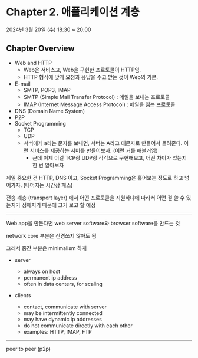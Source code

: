 
# Chapter 2. 애플리케이션 계층

<Callout>2024년 3월 20일 (수) 18:30 ~ 20:00</Callout>

## Chapter Overview

- Web and HTTP
  - Web은 서비스고, Web을 구현한 프로토콜이 HTTP임.
  - HTTP 형식에 맞게 요청과 응답을 주고 받는 것이 Web의 기본.
- E-mail
  - SMTP, POP3, IMAP
  - SMTP (Simple Mail Transfer Protocol) : 메일을 보내는 프로토콜
  - IMAP (Internet Message Access Protocol) : 메일을 읽는 프로토콜
- DNS (Domain Name System)
- P2P
- Socket Programming
  - TCP
  - UDP
  - 서버에게 a라는 문자를 보내면, 서버는 A라고 대문자로 만들어서 돌려준다. 이런 서비스를 제공하는 서버를 만들어보자. (이런 거를 해볼거임)
    - 근데 이제 이걸 TCP랑 UDP랑 각각으로 구현해보고, 어떤 차이가 있는지 한 번 알아보자

제일 중요한 건 HTTP, DNS 이고, Socket Programming은 훑어보는 정도로 하고 넘어가자. (나머지는 시간상 패스)

전송 계층 (transport layer) 에서 어떤 프로토콜을 지원하냐에 따라서 어떤 걸 쓸 수 있는지가 정해지기 때문에 그거 보고 할 예정

---

Web app을 만든다면 web server software와 browser software를 만드는 것

network core 부분은 신경쓰지 않아도 됨

그래서 중간 부분은 minimalism 하게

- server
  - always on host
  - permanent ip address
  - often in data centers, for scaling
- clients

  - contact, communicate with server
  - may be intermittently connected
  - may have dynamic ip addresses
  - do not communicate directly with each other
  - examples: HTTP, IMAP, FTP

---

peer to peer (p2p)
